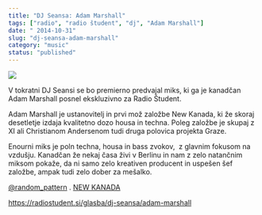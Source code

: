 ```yaml
---
title: "DJ Seansa: Adam Marshall"
tags: ["radio", "radio študent", "dj", "Adam Marshall"]
date: " 2014-10-31"
slug: "dj-seansa-adam-marshall"
category: "music"
status: "published"
---
```


![](https://radiostudent.si/sites/default/files/styles/thumbnail_w530/public/slike/2014-10-31-adam-marshall-33521.jpg?itok=W-eHwwgW)

V tokratni DJ Seansi se bo premierno predvajal miks, ki ga je kanadčan Adam Marshall posnel ekskluzivno za Radio Študent.

Adam Marshall je ustanovitelj in prvi mož založbe New Kanada, ki že skoraj desetletje izdaja kvalitetno dozo housa in techna. Poleg založbe je skupaj z XI ali Christianom Andersenom tudi druga polovica projekta Graze.

Enourni miks je poln techna, housa in bass zvokov,  z glavnim fokusom na vzdušju. Kanadčan že nekaj časa živi v Berlinu in nam z zelo natančnim miksom pokaže, da ni samo zelo kreativen producent in uspešen šef založbe, ampak tudi zelo dober za mešalko.

[@random_pattern](https://twitter.com/random_pattern) . [NEW KANADA](http://newkanada.com/)

https://radiostudent.si/glasba/dj-seansa/adam-marshall

